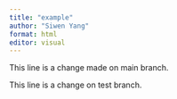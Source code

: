 ```yaml
---
title: "example"
author: "Siwen Yang"
format: html
editor: visual
---
```



This line is a change made on main branch. 

This line is a change on test branch. 

